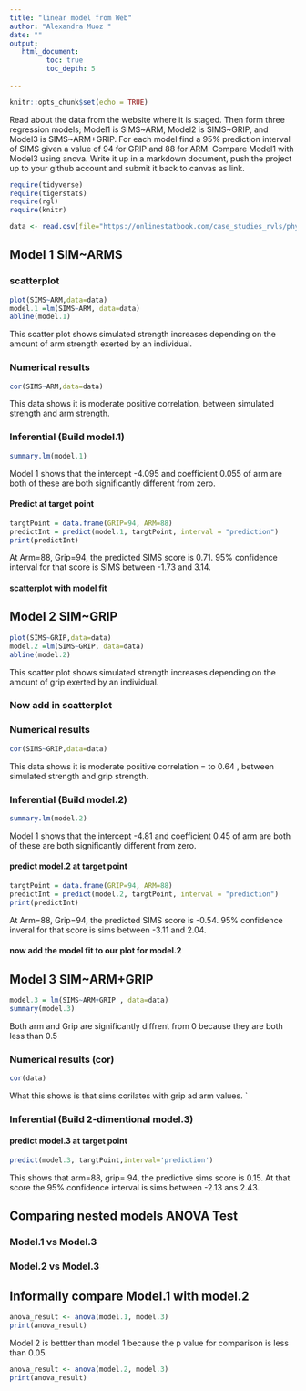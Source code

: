 ```yaml
---
title: "linear model from Web"
author: "Alexandra Muoz "
date: ""
output:
   html_document:
         toc: true
         toc_depth: 5
        
---
```


```r
knitr::opts_chunk$set(echo = TRUE)
```

Read about the data from the website where it is staged.  Then form three regression models; Model1 is SIMS~ARM, Model2 is SIMS~GRIP, and Model3 is SIMS~ARM+GRIP. For each model find a 95% prediction interval of SIMS given a value of 94  for GRIP and 88 for ARM. Compare Model1 with Model3 using anova. Write it up in a markdown document, push the project up to your github account and submit it back to canvas as link. 

 


```r
require(tidyverse)
require(tigerstats)
require(rgl)
require(knitr)

```

```r
data <- read.csv(file="https://onlinestatbook.com/case_studies_rvls/physical_strength/data.txt",sep="",header=TRUE)  

```

## Model 1 SIM~ARMS

### scatterplot
```r
plot(SIMS~ARM,data=data)
model.1 =lm(SIMS~ARM, data=data)
abline(model.1)
```



This scatter plot shows simulated strength increases depending on the amount of arm strength exerted by an individual. 


### Numerical results

```r
cor(SIMS~ARM,data=data)
```
This data shows it is moderate positive correlation, between simulated strength and arm strength. 


### Inferential  (Build model.1)

```r
summary.lm(model.1)
```

Model 1 shows that the intercept -4.095 and coefficient 0.055 of arm are both of these are both significantly different from zero. 

#### Predict at target point

```r
targtPoint = data.frame(GRIP=94, ARM=88)
predictInt = predict(model.1, targtPoint, interval = "prediction")
print(predictInt)
```

At Arm=88, Grip=94, the predicted SIMS score is 0.71. 95% confidence interval for that score is SIMS between -1.73 and 3.14.  

#### scatterplot with model fit
  

## Model 2 SIM~GRIP

```r
plot(SIMS~GRIP,data=data)
model.2 =lm(SIMS~GRIP, data=data)
abline(model.2)
```

This scatter plot shows simulated strength increases depending on the amount of grip exerted by an individual. 

### Now add in scatterplot




### Numerical results 


```r
cor(SIMS~GRIP,data=data)
```
This data shows it is moderate positive correlation = to 0.64 , between simulated strength and grip strength. 

### Inferential  (Build model.2)

```r
summary.lm(model.2)
```
  
  Model 1 shows that the intercept -4.81 and coefficient 0.45 of arm are both of these are both significantly different from zero. 

#### predict model.2 at target point

```r
targtPoint = data.frame(GRIP=94, ARM=88)
predictInt = predict(model.2, targtPoint, interval = "prediction")
print(predictInt)
```
At Arm=88, Grip=94, the predicted SIMS score is -0.54. 95% confidence inveral for that score is sims between -3.11 and 2.04. 

#### now add the model fit to our plot for model.2
  


## Model 3 SIM~ARM+GRIP

```r
model.3 = lm(SIMS~ARM+GRIP , data=data)
summary(model.3)
```

Both arm and Grip are significantly diffrent from 0 because they are both less than 0.5 

### Numerical results (cor)

```r
cor(data)
```
What this shows is that sims corilates with grip ad arm values. 
`
  
### Inferential  (Build 2-dimentional model.3)

#### predict model.3 at target point

```r
predict(model.3, targtPoint,interval='prediction')
```
This shows that arm=88, grip= 94, the predictive sims score is 0.15. At that score the 95% confidence interval is sims between -2.13 ans 2.43. 
  

## Comparing nested models ANOVA Test

### Model.1 vs Model.3
### Model.2 vs Model.3

## Informally compare Model.1 with model.2

```r
anova_result <- anova(model.1, model.3)
print(anova_result)
```
Model 2 is bettter than model 1 because the p value for comparison is less than 0.05. 

```r
anova_result <- anova(model.2, model.3)
print(anova_result)
```


